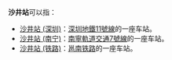 {{Not|沙井子站}}
'''沙井站'''可以指：
*[[沙井站_(深圳)|沙井站 (深圳)]]：[[深圳地鐵|深圳地鐵]][[深圳地鐵11號綫|11號線]]的一座车站。
*[[沙井站_(南宁)|沙井站 (南宁)]]：[[南寧軌道交通|南寧軌道交通]][[南寧軌道交通7號綫|7號線]]的一座车站。
*[[沙井站_(铁路)|沙井站 (铁路)]]：[[邕南铁路|邕南铁路]]的一座车站。

{{Disambig|cat=三字车站名消歧义}}